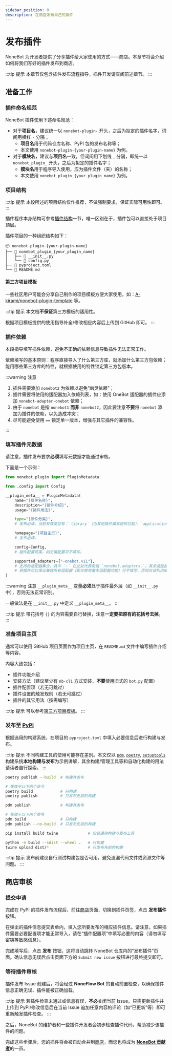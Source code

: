 ```yaml
---
sidebar_position: 0
description: 在商店发布自己的插件
---
```


# 发布插件


NoneBot 为开发者提供了分享插件给大家使用的方式——商店。本章节将会介绍如何将我们写好的插件发布到商店。

:::tip 提示
本章节仅包含插件发布流程指导，插件开发请查阅前述章节。
:::

## 准备工作

### 插件命名规范

NoneBot 插件使用下述命名规范：

- 对于**项目名**，建议统一以 `nonebot-plugin-` 开头，之后为拟定的插件名字，词间用横杠 `-` 分隔；
  - **项目名**用于代码仓库名称、PyPI 包的发布名称等；
  - 本文使用 `nonebot-plugin-{your-plugin-name}` 为例。
- 对于**模块名**，建议与**项目名**一致，但词间用下划线 `_` 分隔，即统一以 `nonebot_plugin_` 开头，之后为拟定的插件名字；
  - **模块名**用于程序导入使用，应为插件文件（夹）的名称；
  - 本文使用 `nonebot_plugin_{your_plugin_name}` 为例。

### 项目结构

:::tip 提示
本段所述的项目结构仅作推荐，不做强制要求，保证实际可用性即可。
:::

插件程序本身结构可参考[插件结构](../tutorial/create-plugin.md#插件结构)一节，唯一区别在于，插件包可以直接处于项目顶层。

插件项目的一种组织结构如下：

```tree
📦 nonebot-plugin-{your-plugin-name}
├── 📂 nonebot_plugin_{your_plugin_name}
│   ├── 📜 __init__.py
│   └── 📜 config.py
├── 📜 pyproject.toml
└── 📜 README.md
```

#### 第三方项目模板

一些社区用户可能会分享自己制作的项目模板方便大家使用，如：[A-kirami/nonebot-plugin-template](https://github.com/A-kirami/nonebot-plugin-template) 等。

:::tip 提示
本文档**不保证**第三方模板的适用性。

根据项目模板提供的使用指导补全/修改相应内容后上传到 GitHub 即可。
:::

### 插件依赖

本段指导填写插件依赖，避免不正确的依赖信息导致插件无法正常工作。

依赖填写的基本原则：程序直接导入了什么第三方库，就添加什么第三方包依赖；能用哪些第三方库的特性，就根据使用的特性锁定第三方包版本。

:::warning 注意

1. 插件需要添加 `nonebot2` 为依赖以避免“幽灵依赖”；
2. 插件需要将使用的适配器加入依赖列表，如：使用 OneBot 适配器的插件应添加 `nonebot-adapter-onebot` 依赖；
3. 由于 `nonebot` 是指 `nonebot1` **而非** `nonebot2`，因此要注意**不要**将 `nonebot` 添加为插件的依赖，以免造成冲突；
4. 尽可能避免使用 `==` 锁定单一版本，增强与其它插件的兼容性。

:::

### 填写插件元数据

请注意，插件发布要求**必须**填写元数据才能通过审核。


下面是一个示例：

```python title=nonebot_plugin_{your_plugin_name}/__init__.py
from nonebot.plugin import PluginMetadata

from .config import Config

__plugin_meta__ = PluginMetadata(
    name="{插件名称}",
    description="{插件介绍}",
    usage="{插件用法}",

    type="{插件分类}",
    # 发布必填，当前有效类型有：`library`（为其他插件编写提供功能），`application`（向机器人用户提供功能）。

    homepage="{项目主页}",
    # 发布必填。

    config=Config,
    # 插件配置项类，如无需配置可不填写。

    supported_adapters={"~onebot.v11"},
    # 支持的适配器集合，其中 `~` 在此处代表前缀 `nonebot.adapters.`，其余适配器亦按此格式填写。
    # 若插件可以保证兼容所有适配器（即仅使用基本适配器功能）可不填写，否则应该列出插件支持的适配器。
)
```

:::warning 注意
`__plugin_meta__` 变量**必须**处于插件最外层（如 `__init__.py` 中），否则无法正常识别。

一般做法是在 `__init__.py` 中定义 `__plugin_meta__`。
:::

:::tip 提示
带花括号 `{}` 的内容需要自行替换，注意**一定要把原有的花括号去掉**。
:::

### 准备项目主页

通常可以使用 GitHub 项目页面作为项目主页，在 `README.md` 文件中编写插件介绍等内容。

内容大致包括：

- 插件功能介绍
- 安装方法（建议至少有 `nb-cli` 方式安装，**不要**使用旧式的 `bot.py` 配置）
- 插件配置项（若无可跳过）
- 插件设置的触发规则（若无可跳过）
- 插件的其它用法（按需编写）

:::tip 提示
可以参考[第三方项目模板](#第三方项目模板)。
:::

### 发布至 [PyPI](https://pypi.org)

根据选用的构建系统，在项目的 `pyproject.toml` 中填入必要信息后进行构建与发布。

:::tip 提示
不同构建工具的使用可能存在差别。本文仅以 [`pdm`](https://pdm.fming.dev/latest/),
[`poetry`](https://python-poetry.org/docs/), [`setuptools`](https://setuptools.pypa.io/en/latest/)
构建系统**本地构建与发布**为示例讲解，其余构建/管理工具等和自动化构建的用法请读者自行探索。
:::

<Tabs groupId="publishMethod">
  <TabItem value="poetry" label="Poetry" default>

```bash
poetry publish --build  # 构建并发布

# 等效于以下两个命令
poetry build            # 只构建
poetry publish          # 只发布先前的构建
```

  </TabItem>

  <TabItem value="pdm" label="PDM" default>

```bash
pdm publish             # 构建并发布

# 等效于以下两个命令
pdm build               # 只构建
pdm publish --no-build  # 只发布先前的构建
```

  </TabItem>

  <TabItem value="setuptools" label="Setuptools (PEP 517)" default>

```bash
pip install build twine             # 安装通用构建与发布工具

python -m build --sdist --wheel .   # 只构建
twine upload dist/*                 # 只发布先前的构建
```

  </TabItem>
</Tabs>

:::tip 提示
发布前建议自行测试构建包是否可用，避免遗漏代码文件或资源文件等问题。
:::

## 商店审核

### 提交申请

完成在 PyPI 的插件发布流程后，前往[商店](/store)页面，切换到插件页签，点击 **发布插件** 按钮。

在弹出的插件信息提交表单内，填入您所要发布的相应插件信息。请注意，如果插件需要必要配置项才能正常导入，请在“插件配置项”中填写必要的内容（请勿填写密钥等敏感信息）。

完成填写后，点击 **发布** 按钮，这将自动跳转 NoneBot 仓库内的“发布插件”页面。确认信息无误后点击页面下方的 `Submit new issue` 按钮进行最终提交即可。

### 等待插件审核

插件发布 Issue 创建后，将会经过 **NoneFlow Bot** 的自动前置检查，以确保插件信息正确无误、插件能被正确加载。

:::tip 提示
若插件检查未通过或信息有误，**不必**关闭当前 Issue。只需更新插件并上传到 PyPI/修改信息后在当前 Issue 追加任意内容的评论（如“已更新”等）即可重新触发插件检查。
:::

之后，NoneBot 的维护者和一些插件开发者会初步检查插件代码，帮助减少该插件的问题。

完成这些步骤后，您的插件将会被自动合并到[商店](/store)，而您也将成为 [**NoneBot 贡献者**](https://github.com/nonebot/nonebot2/graphs/contributors)的一员。

